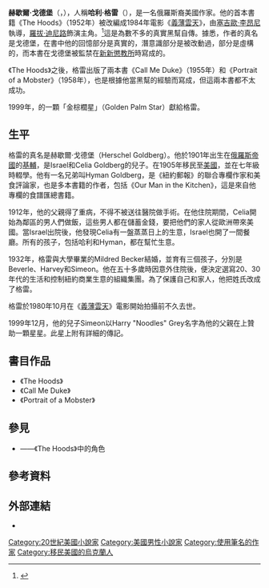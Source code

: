 {{noteTA
|G1=Show
|1=zh-hk:義薄雲天;zh-tw:四海兄弟;zh-cn:美国往事;
}}
{{Refimprove|time=2021-03-12T13:53:19+00:00}}
{{Infobox writer
| name      = 哈利·格雷<br/>Harry Grey
| image     = 
| imagesize = 
| caption   = 
| birth_name   = Herschel Goldberg
| birth_date   = {{birth date|1901|11|02}}
| birth_place  = [[俄羅斯帝國|俄羅斯帝國]][[基輔|基輔]]
| death_date   = {{death date and age|1980|10|1|1901|11|02}}
| death_place  = 美國[[紐約州|紐約州]][[曼克頓|曼克頓]]
| occupation   = 作家
| nationality  = 俄羅斯裔美國
| genre        = 
| subject      =  <!-- nonfiction -->
| movement     = 
| notableworks = 《The Hoods》
| awards       = 
| website      = 
}}
'''赫歇爾·戈德堡'''（{{lang-en|Herschel Goldberg}}，{{bd|1901年|11月2日|1980年|10月1日}}），人稱'''哈利·格雷'''（{{lang|en|Harry Grey}}），是一名俄羅斯裔美國作家。他的首本書籍《The Hoods》（1952年）被改編成1984年電影《[[義薄雲天_(1984年電影)|義薄雲天]]》，由[[塞吉歐·李昂尼|塞吉歐·李昂尼]]執導，[[羅拔·迪尼路|羅拔·迪尼路]]飾演主角。<ref>{{Cite web |url = https://www.nytimes.com/1984/06/01/movies/film-once-upon-a-time-inamerica.html |title = FILM: 'ONCE UPON A TIME INAMERICA' |author = Vincent Canby |date = 1984-06-01 |publisher = The New York Times |language = en |access-date = 2021-03-12 |archive-date = 2011-05-25 |archive-url = https://web.archive.org/web/20110525103009/http://movies.nytimes.com/movie/review?res=9801E1D6143BF932A35755C0A962948260 |dead-url = no }}</ref>這是為數不多的真實黑幫自傳。據悉，作者的真名是戈德堡，在書中他的回憶部分是真實的，潛意識部分是被改動過，部分是虛構的，而本書在戈德堡被監禁在[[新新懲教所|新新懲教所]]時寫成的。

《The Hoods》之後，格雷出版了兩本書《Call Me Duke》（1955年）和《Portrait of a Mobster》（1958年），也是根據他當黑幫的經驗而寫成，但這兩本書都不太成功。

1999年，{{link-en|棕櫚泉星光大道|Palm Springs Walk of Stars}}的一顆「金棕櫚星」（Golden Palm Star）獻給格雷。

== 生平 ==
格雷的真名是赫歇爾·戈德堡（Herschel Goldberg）。他於1901年出生在[[俄羅斯帝國|俄羅斯帝國]]的[[基輔|基輔]]，是Israel和Celia Goldberg的兒子。在1905年移民至[[美國|美國]]，並在七年級時輟學。他有一名兄弟叫Hyman Goldberg，是《紐約郵報》的聯合專欄作家和美食評論家，也是多本書籍的作者，包括《Our Man in the Kitchen》，這是來自他專欄的食譜匯總書籍。

1912年，他的父親得了重病，不得不被送往醫院做手術。在他住院期間，Celia開始為鄰區的男人們做飯，這些男人都在儲蓄金錢，要把他們的家人從歐洲帶來美國。當Israel出院後，他發現Celia有一盤蒸蒸日上的生意，Israel也開了一間餐廳。所有的孩子，包括哈利和Hyman，都在幫忙生意。

1932年，格雷與大學畢業的Mildred Becker結婚，並育有三個孩子，分別是Beverle、Harvey和Simeon。他在五十多歲時因意外住院後，便決定選寫20、30年代的生活和控制紐約商業生意的組織集團。為了保護自己和家人，他把姓氏改成了格雷。

格雷於1980年10月在《[[義薄雲天_(1984年電影)|義薄雲天]]》電影開始拍攝前不久去世。

1999年12月，他的兒子Simeon以Harry "Noodles" Grey名字為他的父親在{{link-en|棕櫚泉星光大道|Palm Springs Walk of Stars}}上贊助一顆星星。此星上附有詳細的傳記。

== 書目作品 ==
* 《The Hoods》
* 《Call Me Duke》
* 《Portrait of a Mobster》

== 參見 ==
* {{link-en|David "Noodles" Aaronson|David "Noodles" Aaronson}}——《The Hoods》中的角色

== 參考資料 ==
{{reflist}}

== 外部連結 ==
*{{IMDb name|0340580}}

{{authority control}}
{{DEFAULTSORT:Grey, Harry}}
[[Category:20世紀美國小說家|Category:20世紀美國小說家]]
[[Category:美國男性小說家|Category:美國男性小說家]]
[[Category:使用筆名的作家|Category:使用筆名的作家]]
[[Category:移民美國的烏克蘭人|Category:移民美國的烏克蘭人]]